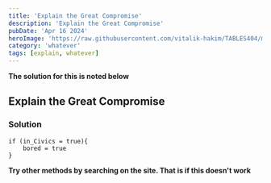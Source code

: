 ```yaml
---
title: 'Explain the Great Compromise'
description: 'Explain the Great Compromise'
pubDate: 'Apr 16 2024'
heroImage: 'https://raw.githubusercontent.com/vitalik-hakim/TABLES404/main/error_b/misc.png'
category: 'whatever'
tags: [explain, whatever]
---
```


**The solution for this is noted below**

## Explain the Great Compromise

### Solution

```whatever
if (in_Civics = true){
	bored = true
}
```

**Try other methods by searching on the site. That is if this doesn't work**

